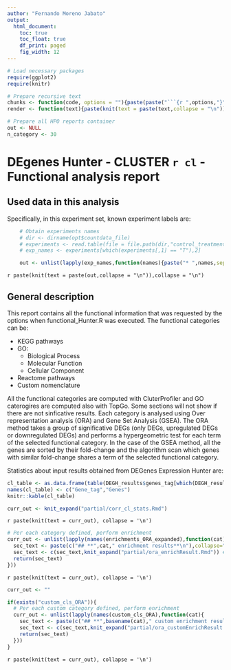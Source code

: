 ---
author: "Fernando Moreno Jabato"
output:
  html_document:
    toc: true
    toc_float: true
    df_print: paged
    fig_width: 12
---

<style type='text/css'>
    body .main-container {
        max-width: 90%;
    }

    .plot_real_size {
    	overflow: scroll;
  	}

    .plot_real_size img{
    	max-width: none;
    	max-height: none;
    }

    embed {
   		width: 800px;
  		height: 800px;
  }   
</style>

```{r config, include = FALSE}
 
# Load necessary packages
require(ggplot2)
require(knitr)

# Prepare recursive text
chunks <- function(code, options = ""){paste(paste("```{r ",options,"}",sep = ""),code,"```",sep="\n")}
render <- function(text){paste(knit(text = paste(text,collapse = "\n")),collapse = "\n")}

# Prepare all HPO reports container
out <- NULL
n_category <- 30

```




# **DEgenes Hunter - CLUSTER `r cl` - Functional analysis report** 


## **Used data in this analysis**
Specifically, in this experiment set, known experiment labels are:

```{r add_exp_names, echo = FALSE}
	# Obtain experiments names
	# dir <- dirname(opt$countdata_file)
	# experiments <- read.table(file = file.path(dir,"control_treatment.txt"), sep = "\t", quote = "", header = TRUE, stringsAsFactors = FALSE)
	# exp_names <- experiments[which(experiments[,1] == "T"),2]

	out <- unlist(lapply(exp_names,function(names){paste("* ",names,sep="")}))
```

`r paste(knit(text = paste(out,collapse = "\n")),collapse = "\n")`


## **General description**
This report contains all the functional information that was requested by the options when functional_Hunter.R was executed.
The functional categories can be:

* KEGG pathways
* GO:
	+ Biological Process
	+ Molecular Function
	+ Cellular Component
* Reactome pathways
* Custom nomenclature

All the functional categories are computed with CluterProfiler and GO caterogires are computed also with TopGo.
Some sections will not show if there are not sinficative results. Each category is analysed using Over representation analysis (ORA) and Gene Set Analysis (GSEA).
The ORA method takes a group of significative DEGs (only DEGs, upregulated DEGs or downregulated DEGs) and performs a hypergeometric test for each term of the selected functional category.
In the case of the GSEA method, all the genes are sorted by their fold-change and the algorithm scan which genes with similar fold-change shares a term of the selected functional category.


Statistics about input results obtained from DEGenes Expression Hunter are:
```{r table_exp_flags, echo = FALSE}
cl_table <- as.data.frame(table(DEGH_results$genes_tag[which(DEGH_results$Cluster_ID == cl)]))
names(cl_table) <- c("Gene_tag","Genes")
knitr::kable(cl_table)
```

```{r load_correlation_stats, echo = FALSE}
curr_out <- knit_expand("partial/corr_cl_stats.Rmd")
```

`r paste(knit(text = curr_out), collapse = '\n')`

```{r load_ORA_results, echo = FALSE, eval = exists("enrichments_ORA_expanded")}
# Per each category defined, perform enrichment
curr_out <- unlist(lapply(names(enrichments_ORA_expanded),function(cat){
  sec_text <- paste(c("## **",cat," enrichment results**\n"),collapse="") # Header
  sec_text <- c(sec_text,knit_expand("partial/ora_enrichResult.Rmd")) # Body
  return(sec_text)
}))
```
`r paste(knit(text = curr_out), collapse = '\n')`


```{r load_ORA_customResults, echo = FALSE}
curr_out <- ""

if(exists("custom_cls_ORA")){
  # Per each custom category defined, perform enrichment
  curr_out <- unlist(lapply(names(custom_cls_ORA),function(cat){
    sec_text <- paste(c("## **",basename(cat)," custom enrichment results**\n"),collapse="") # Header
    sec_text <- c(sec_text,knit_expand("partial/ora_customEnrichResult.Rmd")) # Body
    return(sec_text)
  }))
}
```
`r paste(knit(text = curr_out), collapse = '\n')`

